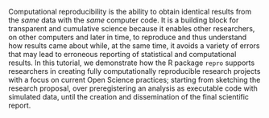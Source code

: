 Computational reproducibility is the ability to obtain identical results from the *same* data with the *same* computer code.
It is a building block for transparent and cumulative science because it enables other researchers, on other computers and later in time, to reproduce and thus understand how results came about while, at the same time, it avoids a variety of errors that may lead to erroneous reporting of statistical and computational results.
In this tutorial, we demonstrate how the R package `repro` supports researchers in creating fully computationally reproducible research projects with a focus on current Open Science practices; starting from sketching the research proposal, over preregistering an analysis as executable code with simulated data, until the creation and dissemination of the final scientific report.
